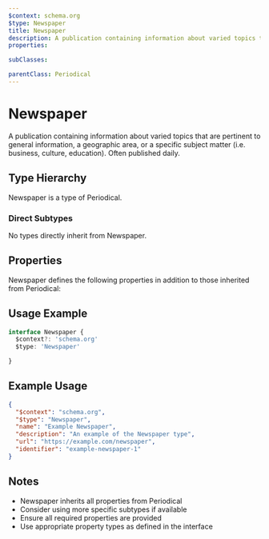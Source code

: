 ```yaml
---
$context: schema.org
$type: Newspaper
title: Newspaper
description: A publication containing information about varied topics that are pertinent to general information, a geographic area, or a specific subject matter (i.e. business, culture, education). Often published daily.
properties:

subClasses:

parentClass: Periodical
---
```


# Newspaper

A publication containing information about varied topics that are pertinent to general information, a geographic area, or a specific subject matter (i.e. business, culture, education). Often published daily.

## Type Hierarchy

Newspaper is a type of Periodical.

### Direct Subtypes

No types directly inherit from Newspaper.

## Properties

Newspaper defines the following properties in addition to those inherited from Periodical:



## Usage Example

```typescript
interface Newspaper {
  $context?: 'schema.org'
  $type: 'Newspaper'

}
```

## Example Usage

```json
{
  "$context": "schema.org",
  "$type": "Newspaper",
  "name": "Example Newspaper",
  "description": "An example of the Newspaper type",
  "url": "https://example.com/newspaper",
  "identifier": "example-newspaper-1"
}
```

## Notes

- Newspaper inherits all properties from Periodical
- Consider using more specific subtypes if available
- Ensure all required properties are provided
- Use appropriate property types as defined in the interface
